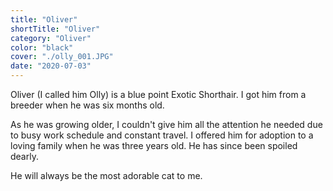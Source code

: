 ```yaml
---
title: "Oliver"
shortTitle: "Oliver"
category: "Oliver"
color: "black"
cover: "./olly_001.JPG"
date: "2020-07-03"
---
```


Oliver (I called him Olly) is a blue point Exotic Shorthair. I got him from a breeder when he was six months old.

As he was growing older, I couldn't give him all the attention he needed due to busy work schedule and constant travel.
I offered him for adoption to a loving family when he was three years old. He has since been spoiled dearly.

He will always be the most adorable cat to me.
